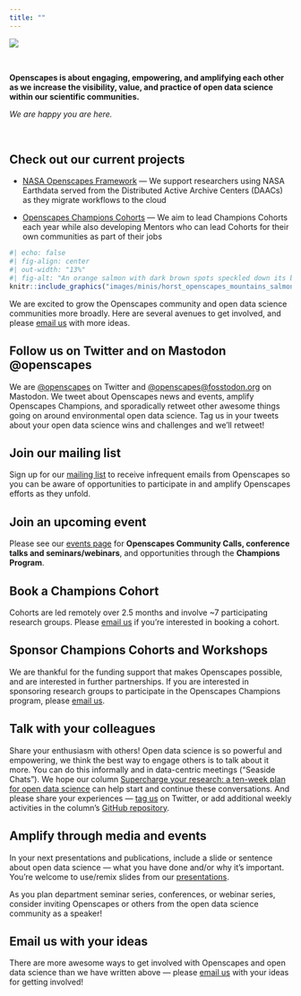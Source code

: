 ```yaml
---
title: ""
---
```


::: column-screen
![](images/banner_imgs/text_banners/connect_with_us_banner.png) 

<br>

::: white-div
::: {.medium-body-text .center-text}
**Openscapes is about engaging, empowering, and amplifying each other as we increase the visibility, value, and practice of open data science within our scientific communities.**
:::

::: {.medium-body-text .center-text}
*We are happy you are here.*
:::

<br>

## Check out our current projects

-   [NASA Openscapes Framework](https://nasa-openscapes.github.io/) --- We support researchers using NASA Earthdata served from the Distributed Active Archive Centers (DAACs) as they migrate workflows to the cloud

-   [Openscapes Champions Cohorts](champions_program.qmd) --- We aim to lead Champions Cohorts each year while also developing Mentors who can lead Cohorts for their own communities as part of their jobs

```r
#| echo: false
#| fig-align: center
#| out-width: "13%"
#| fig-alt: "An orange salmon with dark brown spots speckled down its back."
knitr::include_graphics("images/minis/horst_openscapes_mountains_salmon.png")
```

We are excited to grow the Openscapes community and open data science communities more broadly. Here are several avenues to get involved, and please [email us](mailto:hello@openscapes.org) with more ideas.

## Follow us on Twitter and on Mastodon @openscapes

We are [\@openscapes](https://twitter.com/openscapes) on Twitter and [@openscapes@fosstodon.org](https://fosstodon.org/@openscapes) on Mastodon. We tweet about Openscapes news and events, amplify Openscapes Champions, and sporadically retweet other awesome things going on around environmental open data science. Tag us in your tweets about your open data science wins and challenges and we'll retweet!

## Join our mailing list

Sign up for our [mailing list](https://docs.google.com/forms/d/e/1FAIpQLSdgVXRp3V-w94GPWkR31RUfyBl37EphdQSlCOcnyeNlf8OLWw/viewform) to receive infrequent emails from Openscapes so you can be aware of opportunities to participate in and amplify Openscapes efforts as they unfold.

## Join an upcoming event

Please see our [events page](events.qmd) for **Openscapes Community Calls, conference talks and seminars/webinars**, and opportunities through the **Champions Program**.

## Book a Champions Cohort

Cohorts are led remotely over 2.5 months and involve \~7 participating research groups. Please [email us](mailto:hello@openscapes.org) if you're interested in booking a cohort.

## Sponsor Champions Cohorts and Workshops

We are thankful for the funding support that makes Openscapes possible, and are interested in further partnerships. If you are interested in sponsoring research groups to participate in the Openscapes Champions program, please [email us](mailto:hello@openscapes.org).

## Talk with your colleagues

Share your enthusiasm with others! Open data science is so powerful and empowering, we think the best way to engage others is to talk about it more. You can do this informally and in data-centric meetings ("Seaside Chats"). We hope our column [Supercharge your research: a ten-week plan for open data science](https://www.nature.com/articles/d41586-019-03335-4) can help start and continue these conversations. And please share your experiences --- [tag us](https://twitter.com/openscapes) on Twitter, or add additional weekly activities in the column's [GitHub repository](https://github.com/Openscapes/supercharge-research).

## Amplify through media and events

In your next presentations and publications, include a slide or sentence about open data science --- what you have done and/or why it's important. You're welcome to use/remix slides from our [presentations](media.qmd).

As you plan department seminar series, conferences, or webinar series, consider inviting Openscapes or others from the open data science community as a speaker!

## Email us with your ideas

There are more awesome ways to get involved with Openscapes and open data science than we have written above --- please [email us](mailto:hello@openscapes.org) with your ideas for getting involved!
:::
:::
